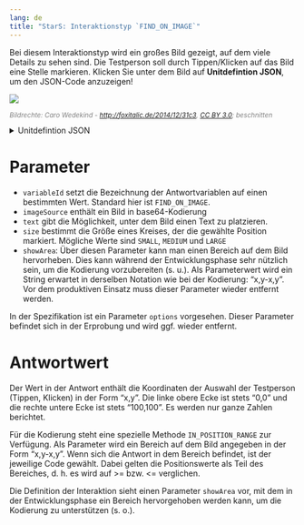 ```yaml
---
lang: de
title: "StarS: Interaktionstyp `FIND_ON_IMAGE`"
---
```


Bei diesem Interaktionstyp wird ein großes Bild gezeigt, auf dem viele Details zu sehen sind. Die Testperson soll durch Tippen/Klicken auf das Bild eine Stelle markieren. Klicken Sie unter dem Bild auf **Unitdefintion JSON**, um den JSON-Code anzuzeigen!

![](assets/find_on_image.png)

:::{style="font-size: smaller; color: grey;"}
*Bildrechte: Caro Wedekind - [http://foxitalic.de/2014/12/31c3](http://foxitalic.de/2014/12/31c3/), [CC BY 3.0](https://creativecommons.org/licenses/by/3.0); beschnitten*
:::

<details>
<summary>Unitdefintion JSON</summary>

```json
{
  "id": "stars-unit-definition",
  "version": "0.16",
  "backgroundColor": "#FFFFF",
  "continueButtonShow": "ON_ANY_RESPONSE",
  "interactionType": "FIND_ON_IMAGE",
  "interactionParameters": {
	"imageSource":  "data:image/jpeg;base64,/9j/4AAQSkZJRgABAQEASABIAA.....",
    "text": "Finde die Rakete!",
    "size": "LARGE"
  },
  "variableInfo": [
    {
        "variableId": "FIND_ON_IMAGE",
        "responseComplete": "ON_ANY_RESPONSE",
        "codingSource": "VALUE",
        "codes": [
            {
                "method": "IN_POSITION_RANGE",
                "parameter": "30,10-40,20",
                "code": 1,
                "score": 1
            }
            {
                "method": "IN_POSITION_RANGE",
                "parameter": "20,0-50,30",
                "code": 2,
                "score": 0
            }
        ]
    }
  ]
}
```

</details>

# Parameter

* `variableId` setzt die Bezeichnung der Antwortvariablen auf einen bestimmten Wert. Standard hier ist `FIND_ON_IMAGE`.
* `imageSource` enthält ein Bild in base64-Kodierung
* `text` gibt die Möglichkeit, unter dem Bild einen Text zu platzieren.
* `size` bestimmt die Größe eines Kreises, der die gewählte Position markiert. Mögliche Werte sind `SMALL`, `MEDIUM` und `LARGE`
* `showArea`: Über diesen Parameter kann man einen Bereich auf dem Bild hervorheben. Dies kann während der Entwicklungsphase sehr nützlich sein, um die Kodierung vorzubereiten (s. u.). Als Parameterwert wird ein String erwartet in derselben Notation wie bei der Kodierung: "x,y-x,y". Vor dem produktiven Einsatz muss dieser Parameter wieder entfernt werden.

::: {.callout-note}

In der Spezifikation ist ein Parameter `options` vorgesehen. Dieser Parameter befindet sich in der Erprobung und wird ggf. wieder entfernt.

:::

# Antwortwert

Der Wert in der Antwort enthält die Koordinaten der Auswahl der Testperson (Tippen, Klicken) in der Form "x,y". Die linke obere Ecke ist stets "0,0" und die rechte untere Ecke ist stets "100,100". Es werden nur ganze Zahlen berichtet.

Für die Kodierung steht eine spezielle Methode `IN_POSITION_RANGE` zur Verfügung. Als Parameter wird ein Bereich auf dem Bild angegeben in der Form "x,y-x,y". Wenn sich die Antwort in dem Bereich befindet, ist der jeweilige Code gewählt. Dabei gelten die Positionswerte als Teil des Bereiches, d. h. es wird auf >= bzw. <= verglichen.

Die Definition der Interaktion sieht einen Parameter `showArea` vor, mit dem in der Entwicklungsphase ein Bereich hervorgehoben werden kann, um die Kodierung zu unterstützen (s. o.).